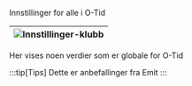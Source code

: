 Innstillinger for alle i O-Tid

|![Innstillinger-klubb](/img/inntillingersystem.png)|
|-|

Her vises noen verdier som er globale for O-Tid

:::tip[Tips]
Dette er anbefallinger fra Emit
:::